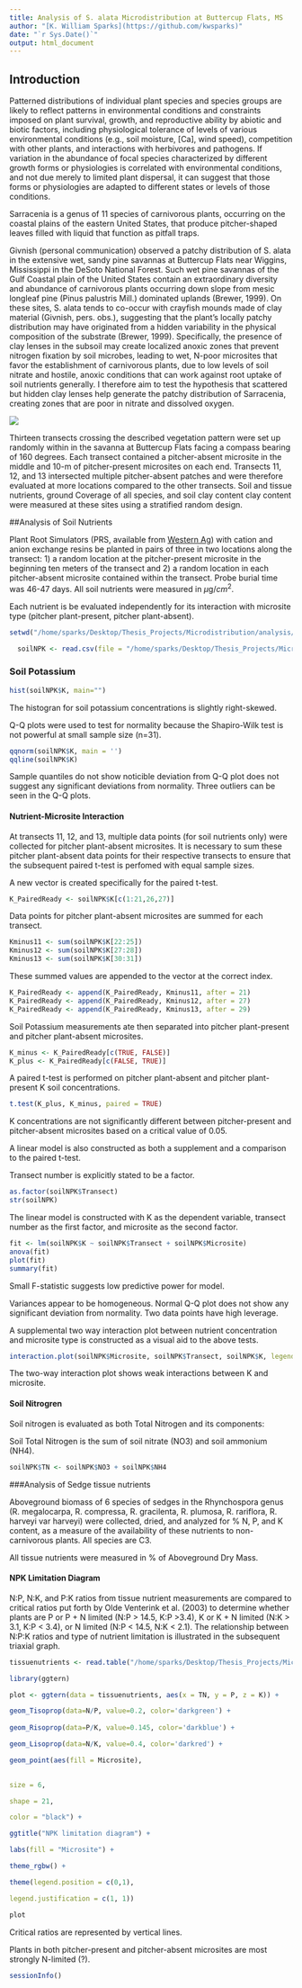 ```yaml
---
title: Analysis of S. alata Microdistribution at Buttercup Flats, MS
author: "[K. William Sparks](https://github.com/kwsparks)"
date: "`r Sys.Date()`"
output: html_document
---
```


## Introduction

Patterned distributions of individual plant species and species groups are likely to reflect patterns in environmental conditions and constraints imposed on plant survival, growth, and reproductive ability by abiotic and biotic factors, including physiological tolerance of levels of various environmental conditions (e.g., soil moisture, [Ca], wind speed), competition with other plants, and interactions with herbivores and pathogens. If variation in the abundance of focal species characterized by different growth forms or physiologies is correlated with environmental conditions, and not due merely to limited plant dispersal, it can suggest that those forms or physiologies are adapted to different states or levels of those conditions.

Sarracenia is a genus of 11 species of carnivorous plants, occurring on the coastal plains of the eastern United States, that produce pitcher-shaped leaves filled with liquid that function as pitfall traps. 

Givnish (personal communication) observed a patchy distribution of S. alata in the extensive wet, sandy pine savannas at Buttercup Flats near Wiggins, Mississippi in the DeSoto National Forest. Such wet pine savannas of the Gulf Coastal plain of the United States contain an extraordinary diversity and abundance of carnivorous plants occurring down slope from mesic longleaf pine (Pinus palustris Mill.) dominated uplands (Brewer, 1999). On these sites, S. alata tends to co-occur with crayfish mounds made of clay material (Givnish, pers. obs.), suggesting that the plant’s locally patchy distribution may have originated from a hidden variability in the physical composition of the substrate (Brewer, 1999). Specifically, the presence of clay lenses in the subsoil may create localized anoxic zones that prevent nitrogen fixation by soil microbes, leading to wet, N-poor microsites that favor the establishment of carnivorous plants, due to low levels of soil nitrate and hostile, anoxic conditions that can work against root uptake of soil nutrients generally. I therefore aim to test the hypothesis that scattered but hidden clay lenses help generate the patchy distribution of Sarracenia, creating zones that are poor in nitrate and dissolved oxygen.

![](/home/sparks/Desktop/Thesis_Projects/Microdistribution/analysis/images/pattern1.JPG)

Thirteen transects crossing the described vegetation pattern were set up randomly within in the savanna at Buttercup Flats facing a compass bearing of 160 degrees. Each transect contained a pitcher-absent microsite in the middle and 10-m of pitcher-present microsites on each end. Transects 11, 12, and 13 intersected multiple pitcher-absent patches and were therefore evaluated at more locations compared to the other transects. Soil and tissue nutrients, ground Coverage of all species, and soil clay content clay content were measured at these sites using a stratified random design.

##Analysis of Soil Nutrients

Plant Root Simulators (PRS, available from [Western Ag](https://www.westernag.ca/)) with cation and anion exchange resins be planted in pairs of three in two locations along the transect: 1) a random location at the pitcher-present microsite in the beginning ten meters of the transect and 2) a random location in each pitcher-absent microsite contained within the transect. Probe burial time was 46-47 days. All soil nutrients were measured in $\mu$g/$cm^2$.

Each nutrient is be evaluated independently for its interaction with microsite type (pitcher plant-present, pitcher plant-absent). 

```r
setwd("/home/sparks/Desktop/Thesis_Projects/Microdistribution/analysis/cleaned/")
```

```r
  soilNPK <- read.csv(file = "/home/sparks/Desktop/Thesis_Projects/Microdistribution/analysis/cleaned/soilNPK.csv", header = TRUE)
```

### Soil Potassium

```r
hist(soilNPK$K, main="")
```
The histogran for soil potassium concentrations is slightly right-skewed.

Q-Q plots were used to test for normality because the Shapiro-Wilk test is not powerful at small sample size (n=31).

```r
qqnorm(soilNPK$K, main = '')
qqline(soilNPK$K)
```

Sample quantiles do not show noticible deviation from Q-Q plot does not suggest any significant deviations from normality. Three outliers can be seen in the Q-Q plots.

#### Nutrient-Microsite Interaction

At transects 11, 12, and 13, multiple data points (for soil nutrients only) were collected for pitcher plant-absent microsites. It is necessary to sum these pitcher plant-absent data points for their respective transects to ensure that the subsequent paired t-test is perfomed with equal sample sizes.

A new vector is created specifically for the paired t-test.
```r
K_PairedReady <- soilNPK$K[c(1:21,26,27)]
```

Data points for pitcher plant-absent microsites are summed for each transect.
```r
Kminus11 <- sum(soilNPK$K[22:25])
Kminus12 <- sum(soilNPK$K[27:28])
Kminus13 <- sum(soilNPK$K[30:31])
```

These summed values are appended to the vector at the correct index.
```r
K_PairedReady <- append(K_PairedReady, Kminus11, after = 21)
K_PairedReady <- append(K_PairedReady, Kminus12, after = 27)
K_PairedReady <- append(K_PairedReady, Kminus13, after = 29)
```

Soil Potassium measurements ate then separated into pitcher plant-present and pitcher plant-absent microsites.

```r
K_minus <- K_PairedReady[c(TRUE, FALSE)]
K_plus <- K_PairedReady[c(FALSE, TRUE)]
```

A paired t-test is performed on pitcher plant-absent and pitcher plant-present K soil concentrations.
```r
t.test(K_plus, K_minus, paired = TRUE)
```
K concentrations are not significantly different between pitcher-present and pitcher-absent microsites based on a critical value of 0.05.


A linear model is also constructed as both a supplement and a comparison to the paired t-test.

Transect number is explicitly stated to be a factor.
```r
as.factor(soilNPK$Transect)
str(soilNPK)
```

The linear model is constructed with K as the dependent variable, transect number as the first factor, and microsite as the second factor.
```r
fit <- lm(soilNPK$K ~ soilNPK$Transect + soilNPK$Microsite)
anova(fit)
plot(fit)
summary(fit)
```
Small F-statistic suggests low predictive power for model.

Variances appear to be homogeneous. Normal Q-Q plot does not show any significant deviation from normality. Two data points have high leverage.


A supplemental two way interaction plot between nutrient concentration and microsite type is constructed as a visual aid to the above tests.

```r
interaction.plot(soilNPK$Microsite, soilNPK$Transect, soilNPK$K, legend=FALSE)
```
The two-way interaction plot shows weak interactions between K and microsite.


#### Soil Nitrogren

Soil nitrogen is evaluated as both Total Nitrogen and its components:

Soil Total Nitrogen is the sum of soil nitrate (NO3) and soil ammonium (NH4).

```r
soilNPK$TN <- soilNPK$NO3 + soilNPK$NH4
```

###Analysis of Sedge tissue nutrients

Aboveground biomass of 6 species of sedges in the Rhynchospora genus (R. megalocarpa, R. compressa, R. gracilenta, R. plumosa, R. rariflora, R. harveyi var harveyi) were collected, dried, and analyzed for % N, P, and K content, as a measure of the availability of these nutrients to non-carnivorous plants. All species are C3.

All tissue nutrients were measured in % of Aboveground Dry Mass.

#### NPK Limitation Diagram

N:P, N:K, and P:K ratios from tissue nutrient measurements are compared to critical ratios put forth by Olde Venterink et al. (2003) to determine whether plants are P or P + N limited (N:P > 14.5, K:P >3.4), K or K + N limited (N:K > 3.1, K:P < 3.4), or N limited (N:P < 14.5, N:K < 2.1). The relationship between N:P:K ratios and type of nutrient limitation is illustrated in the subsequent triaxial graph.

```r
tissuenutrients <- read.table("/home/sparks/Desktop/Thesis_Projects/Microdistribution/analysis/cleaned/tissueNPK.csv", header = TRUE, sep=",")

library(ggtern)

plot <- ggtern(data = tissuenutrients, aes(x = TN, y = P, z = K)) +

geom_Tisoprop(data=N/P, value=0.2, color='darkgreen') +
  
geom_Risoprop(data=P/K, value=0.145, color='darkblue') +

geom_Lisoprop(data=N/K, value=0.4, color='darkred') +

geom_point(aes(fill = Microsite),

 
size = 6,

shape = 21,

color = "black") +

ggtitle("NPK limitation diagram") +

labs(fill = "Microsite") +

theme_rgbw() +

theme(legend.position = c(0,1),

legend.justification = c(1, 1))

plot
```

Critical ratios are represented by vertical lines.

Plants in both pitcher-present and pitcher-absent microsites are most strongly N-limited (?).

```r
sessionInfo()
```




